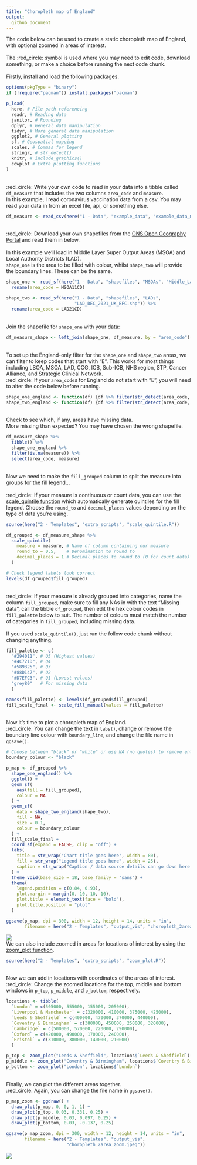 ```yaml
---
title: "Choropleth map of England"
output:
  github_document
---
```

The code below can be used to create a static choropleth map of England, with optional zoomed in areas of interest.
\
\
The :red_circle: symbol is used where you may need to edit code, download something, or make a choice before running the next code chunk.
\
\
Firstly, install and load the following packages.
```r
options(pkgType = "binary")
if (!require("pacman")) install.packages("pacman")

p_load(
  here, # File path referencing
  readr, # Reading data
  janitor, # Rounding
  dplyr, # General data manipulation
  tidyr, # More general data manipulation
  ggplot2, # General plotting
  sf, # Geospatial mapping
  scales, # Commas for legend
  stringr, # str_detect()
  knitr, # include_graphics()
  cowplot # Extra plotting functions
)
```
\
:red_circle: Write your own code to read in your data into a tibble called `df_measure` that includes the two columns `area_code` and `measure`. 
\
In this example, I read coronavirus vaccination data from a csv. You may read your data in from an excel file, api, or something else.
```r
df_measure <- read_csv(here("1 - Data", "example_data", "example_data_msoa.csv"))
```
\
:red_circle: Download your own shapefiles from the [ONS Open Geography Portal](https://geoportal.statistics.gov.uk/) and read them in below.
\
\
In this example we'll load in Middle Layer Super Output Areas (MSOA) and Local Authority Districts (LAD).
\
`shape_one` is the area to be filled with colour, whilst `shape_two` will provide the boundary lines. These can be the same.
```r
shape_one <- read_sf(here("1 - Data", "shapefiles", "MSOAs", "Middle_Layer_Super_Output_Areas__December_2011__Boundaries_Full_Clipped__BFC__EW_V3.shp")) %>% 
  rename(area_code = MSOA11CD)

shape_two <- read_sf(here("1 - Data", "shapefiles", "LADs", 
                          "LAD_DEC_2021_UK_BFC.shp")) %>% 
  rename(area_code = LAD21CD)
```
\
Join the shapefile for `shape_one` with your data:
```r
df_measure_shape <- left_join(shape_one, df_measure, by = "area_code")
```
\
To set up the England-only filter for the `shape_one` and `shape_two` areas, we can filter to keep codes that start with "E". This works for most things including LSOA, MSOA, LAD, CCG, ICB, Sub-ICB, NHS region, STP, Cancer Alliance, and Strategic Clinical Network.
\
:red_circle: If your `area_code`s for England do not start with "E", you will need to alter the code below before running.
```r
shape_one_england <- function(df) {df %>% filter(str_detect(area_code, "^E"))}
shape_two_england <- function(df) {df %>% filter(str_detect(area_code, "^E"))}
```
\
Check to see which, if any, areas have missing data.
\
More missing than expected? You may have chosen the wrong shapefile.
```r
df_measure_shape %>%
  tibble() %>% 
  shape_one_england %>% 
  filter(is.na(measure)) %>% 
  select(area_code, measure)
```
\
Now we need to make the `fill_grouped` column to split the measure into groups for the fill legend...
\
\
:red_circle: If your measure is continuous or count data, you can use the [scale_quintile function](https://github.com/DataS-DHSC/geospatial-vis-templates/tree/master/2%20-%20Templates/extra_scripts/scale_quintile.R) which automatically generate quintiles for the fill legend. Choose the `round_to` and `decimal_places` values depending on the type of data you're using.
```r
source(here("2 - Templates", "extra_scripts", "scale_quintile.R"))

df_grouped <- df_measure_shape %>% 
  scale_quintile(
    measure = measure, # Name of column containing our measure
    round_to = 0.5,    # Denomination to round to
    decimal_places = 1 # Decimal places to round to (0 for count data)
  )

# Check legend labels look correct
levels(df_grouped$fill_grouped)
```
\
:red_circle: If your measure is already grouped into categories, name the column `fill_grouped`, make sure to fill any NAs in with the text "Missing data", call the tibble `df_grouped`, then edit the hex colour codes in `fill_palette` below to suit. The number of colours must match the number of categories in `fill_grouped`, including missing data.
\
\
If you used `scale_quintile()`, just run the follow code chunk without changing anything.
```r
fill_palette <- c(
  "#294011", # Q5 (Highest values)
  "#4C721D", # Q4
  "#589325", # Q3
  "#88D147", # Q2
  "#D7EFC3", # Q1 (Lowest values)
  "grey80"   # For missing data
  )

names(fill_palette) <- levels(df_grouped$fill_grouped)
fill_scale_final <- scale_fill_manual(values = fill_palette)
```
\
Now it's time to plot a choropleth map of England.
\
:red_circle: You can change the text in `labs()`, change or remove the boundary line colour with `boundary_line`, and change the file name in `ggsave()`.
```r
# Choose between "black" or "white" or use NA (no quotes) to remove entirely.
boundary_colour <- "black"

p_map <- df_grouped %>%
  shape_one_england() %>%
  ggplot() +
  geom_sf(
    aes(fill = fill_grouped), 
    colour = NA
  ) +
  geom_sf(
    data = shape_two_england(shape_two),
    fill = NA,
    size = 0.1,
    colour = boundary_colour
  ) +
  fill_scale_final +
  coord_sf(expand = FALSE, clip = "off") +
  labs(
    title = str_wrap("Chart title goes here", width = 80),
    fill = str_wrap("Legend title goes here", width = 25),
    caption = str_wrap("Caption / data source details can go down here.", width = 80)
  ) +
  theme_void(base_size = 18, base_family = "sans") +
  theme(
    legend.position = c(0.84, 0.93),
    plot.margin = margin(0, 10, 10, 10),
    plot.title = element_text(face = "bold"),
    plot.title.position = "plot"
  )

ggsave(p_map, dpi = 300, width = 12, height = 14, units = "in",
       filename = here("2 - Templates", "output_vis", "choropleth_2area.jpeg"))
```

![](output_vis/choropleth_2area.jpeg)
\
We can also include zoomed in areas for locations of interest by using the [zoom_plot function](https://github.com/DataS-DHSC/geospatial-vis-templates/tree/master/2%20-%20Templates/extra_scripts/zoom_plot.R).
```r
source(here("2 - Templates", "extra_scripts", "zoom_plot.R"))
```
\
Now we can add in locations with coordinates of the areas of interest.
\
:red_circle: Change the zoomed locations for the top, middle and bottom windows in `p_top`, `p_middle`, and `p_bottom`, respectively.
```r
locations <- tibble(
  `London` = c(505000, 555000, 155000, 205000),
  `Liverpool & Manchester` = c(320000, 410000, 375000, 425000),
  `Leeds & Sheffield` = c(400000, 470000, 370000, 440000),
  `Coventry & Birmingham` = c(380000, 450000, 250000, 320000),
  `Cambridge` = c(500000, 570000, 220000, 290000),
  `Oxford` = c(420000, 490000, 170000, 240000),
  `Bristol` = c(310000, 380000, 140000, 210000)
  )

p_top <- zoom_plot("Leeds & Sheffield", locations$`Leeds & Sheffield`)
p_middle <- zoom_plot("Coventry & Birmingham", locations$`Coventry & Birmingham`)
p_bottom <- zoom_plot("London", locations$`London`)
```
\
Finally, we can plot the different areas together.
\
:red_circle: Again, you can change the file name in `ggsave()`.
```r
p_map_zoom <- ggdraw() + 
  draw_plot(p_map, 0, 0, 1, 1) + 
  draw_plot(p_top, 0.03, 0.331, 0.25) + 
  draw_plot(p_middle, 0.03, 0.097, 0.25) + 
  draw_plot(p_bottom, 0.03, -0.137, 0.25)

ggsave(p_map_zoom, dpi = 300, width = 12, height = 14, units = "in",
       filename = here("2 - Templates", "output_vis", 
                       "choropleth_2area_zoom.jpeg"))
```

![](output_vis/choropleth_2area_zoom.jpeg)